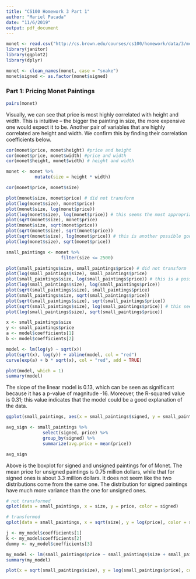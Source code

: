 ```yaml
---
title: "CS100 Homework 3 Part 1"
author: "Mariel Pacada"
date: "11/6/2019"
output: pdf_document
---
```


```r
monet <- read.csv("http://cs.brown.edu/courses/cs100/homework/data/3/monet.csv")
library(janitor)
library(ggplot2)
library(dplyr)

monet <- clean_names(monet, case = "snake")
monet$signed <- as.factor(monet$signed)
```

### Part 1: Pricing Monet Paintings
```r
pairs(monet)
```
Visually, we can see that price is most highly correlated with height and width. This is intuitive -- the bigger the painting in size, the more expensive one would expect it to be. Another pair of variables that are highly correlated are height and width. We confirm this by finding their correlation coefficients below. 

```r
cor(monet$price, monet$height) #price and height
cor(monet$price, monet$width) #price and width
cor(monet$height, monet$width) # height and width
```

```r
monet <- monet %>% 
           mutate(size = height * width)

cor(monet$price, monet$size)
```

```r
plot(monet$size, monet$price) # did not transform
plot(log(monet$size), monet$price)
plot(monet$size, log(monet$price))
plot(log(monet$size), log(monet$price)) # this seems the most appropriately transformed
plot(sqrt(monet$size), monet$price)
plot(monet$size, sqrt(monet$price))
plot(sqrt(monet$size), sqrt(monet$price))
plot(sqrt(monet$size), log(monet$price)) # this is another possible good transformation
plot(log(monet$size), sqrt(monet$price))

```

```r
small_paintings <- monet %>%
                     filter(size <= 2500)

plot(small_paintings$size, small_paintings$price) # did not transform
plot(log(small_paintings$size), small_paintings$price)
plot(small_paintings$size, log(small_paintings$price)) # this is a possible contender
plot(log(small_paintings$size), log(small_paintings$price)) 
plot(sqrt(small_paintings$size), small_paintings$price)
plot(small_paintings$size, sqrt(small_paintings$price))
plot(sqrt(small_paintings$size), sqrt(small_paintings$price))
plot(sqrt(small_paintings$size), log(small_paintings$price)) # this seems the best transformation
plot(log(small_paintings$size), sqrt(small_paintings$price))
```

```r
x <- small_paintings$size
y <- small_paintings$price
a <- model$coefficients[1]
b <- model$coefficients[2]

model <- lm(log(y) ~ sqrt(x))
plot(sqrt(x), log(y)) + abline(model, col = "red")
curve(exp(a) + b * sqrt(x), col = "red", add = TRUE)

plot(model, which = 1)
summary(model)
```
The slope of the linear model is 0.13, which can be seen as significant because it has a p-value of magnitude -16. Moreover, the R-squared value is 0.31; this value indicates that the model could be a good explanation of the data.

```r
ggplot(small_paintings, aes(x = small_paintings$signed, y = small_paintings$price)) + geom_boxplot()

avg_sign <- small_paintings %>%
              select(signed, price) %>%
              group_by(signed) %>%
              summarize(avg.price = mean(price))

avg_sign
```
Above is the boxplot for signed and unsigned paintings for of Monet. The mean price for unsigned paintings is 0.75 million dollars, while that for signed ones is about 3.3 million dollars. It does not seem like the two distributions come from the same one. The distribution for signed paintings have much more variance than the one for unsigned ones.

```r
# not transformed
qplot(data = small_paintings, x = size, y = price, color = signed)

# transformed
qplot(data = small_paintings, x = sqrt(size), y = log(price), color = signed)
```


```r
j <- my_model$coefficients[1]
k <- my_model$coefficients[2]
dummy <- my_model$coefficients[3]

my_model <- lm(small_paintings$price ~ small_paintings$size + small_paintings$signed)
summary(my_model)

plot(x = sqrt(small_paintings$size), y = log(small_paintings$price), col = small_paintings$signed) + abline(my_model, col = "red") + abline(a = j, b = k, col = "blue")
```